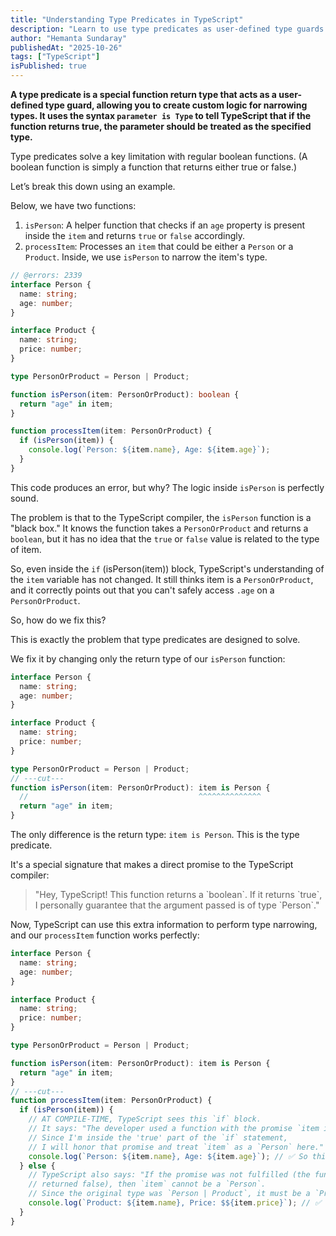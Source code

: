 ```yaml
---
title: "Understanding Type Predicates in TypeScript"
description: "Learn to use type predicates as user-defined type guards to narrow down types."
author: "Hemanta Sundaray"
publishedAt: "2025-10-26"
tags: ["TypeScript"]
isPublished: true
---
```


**A type predicate is a special function return type that acts as a user-defined type guard, allowing you to create custom logic for narrowing types. It uses the syntax `parameter is Type` to tell TypeScript that if the function returns true, the parameter should be treated as the specified type.**

Type predicates solve a key limitation with regular boolean functions. (A boolean function is simply a function that returns either true or false.)

Let’s break this down using an example.

Below, we have two functions:

1. `isPerson`: A helper function that checks if an `age` property is present inside the `item` and returns `true` or `false` accordingly.
2. `processItem`: Processes an `item` that could be either a `Person` or a `Product`. Inside, we use `isPerson` to narrow the item's type.

```ts {13-15} twoslash title="TypeScript"
// @errors: 2339
interface Person {
  name: string;
  age: number;
}

interface Product {
  name: string;
  price: number;
}

type PersonOrProduct = Person | Product;

function isPerson(item: PersonOrProduct): boolean {
  return "age" in item;
}

function processItem(item: PersonOrProduct) {
  if (isPerson(item)) {
    console.log(`Person: ${item.name}, Age: ${item.age}`);
  }
}
```

This code produces an error, but why? The logic inside `isPerson` is perfectly sound.

The problem is that to the TypeScript compiler, the `isPerson` function is a "black box." It knows the function takes a `PersonOrProduct` and returns a `boolean`, but it has no idea that the `true` or `false` value is related to the type of item.

So, even inside the `if` (isPerson(item)) block, TypeScript's understanding of the `item` variable has not changed. It still thinks item is a `PersonOrProduct`, and it correctly points out that you can't safely access `.age` on a `PersonOrProduct`.

So, how do we fix this?

This is exactly the problem that type predicates are designed to solve.

We fix it by changing only the return type of our `isPerson` function:

```ts twoslash title="Typescript"
interface Person {
  name: string;
  age: number;
}

interface Product {
  name: string;
  price: number;
}

type PersonOrProduct = Person | Product;
// ---cut---
function isPerson(item: PersonOrProduct): item is Person {
  //                                      ^^^^^^^^^^^^^^
  return "age" in item;
}
```

The only difference is the return type: `item is Person`. This is the type predicate.

It's a special signature that makes a direct promise to the TypeScript compiler:

<blockquote>
  "Hey, TypeScript! This function returns a `boolean`. If it returns `true`, I
  personally guarantee that the argument passed is of type `Person`."
</blockquote>

Now, TypeScript can use this extra information to perform type narrowing, and our `processItem` function works perfectly:

```ts twoslash title="TypeScript"
interface Person {
  name: string;
  age: number;
}

interface Product {
  name: string;
  price: number;
}

type PersonOrProduct = Person | Product;

function isPerson(item: PersonOrProduct): item is Person {
  return "age" in item;
}
// ---cut---
function processItem(item: PersonOrProduct) {
  if (isPerson(item)) {
    // AT COMPILE-TIME, TypeScript sees this `if` block.
    // It says: "The developer used a function with the promise `item is Person`.
    // Since I'm inside the 'true' part of the `if` statement,
    // I will honor that promise and treat `item` as a `Person` here."
    console.log(`Person: ${item.name}, Age: ${item.age}`); // ✅ So this is allowed.
  } else {
    // TypeScript also says: "If the promise was not fulfilled (the function
    // returned false), then `item` cannot be a `Person`.
    // Since the original type was `Person | Product`, it must be a `Product`."
    console.log(`Product: ${item.name}, Price: $${item.price}`); // ✅ So this is allowed.
  }
}
```

